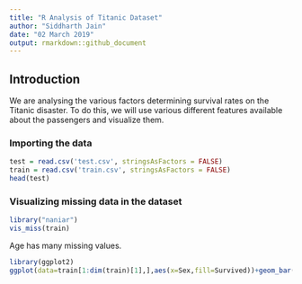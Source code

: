 ```yaml
---
title: "R Analysis of Titanic Dataset"
author: "Siddharth Jain"
date: "02 March 2019"
output: rmarkdown::github_document
---
```


## Introduction
We are analysing the various factors determining survival rates on the Titanic disaster. To do this, we will use various different features available about the passengers and visualize them.

### Importing the data
```r
test = read.csv('test.csv', stringsAsFactors = FALSE)
train = read.csv('train.csv', stringsAsFactors = FALSE)
head(test)
```
### Visualizing missing data in the dataset
```r
library("naniar")
vis_miss(train)
```
Age has many missing values.
```r
library(ggplot2)
ggplot(data=train[1:dim(train)[1],],aes(x=Sex,fill=Survived))+geom_bar()+ theme_classic()
```